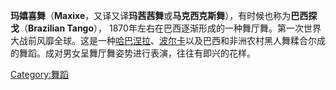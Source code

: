 {{unreferenced|time=2015-04-06T00:06:24+00:00}}
'''玛嬉喜舞'''（'''Maxixe'''，又译又译'''玛茜茜舞'''或'''马克西克斯舞'''），有时候也称为'''巴西探戈'''（'''Brazilian Tango'''）， 1870年左右在巴西逐渐形成的一种舞厅舞。第一次世界大战前风靡全球。这是一种[[哈巴涅拉|哈巴涅拉]]、[[波尔卡|波尔卡]]以及巴西和非洲农村黑人舞糅合尔成的舞蹈。成对男女呈舞厅舞姿势进行表演，往往有即兴的花样。

[[Category:舞蹈|Category:舞蹈]]